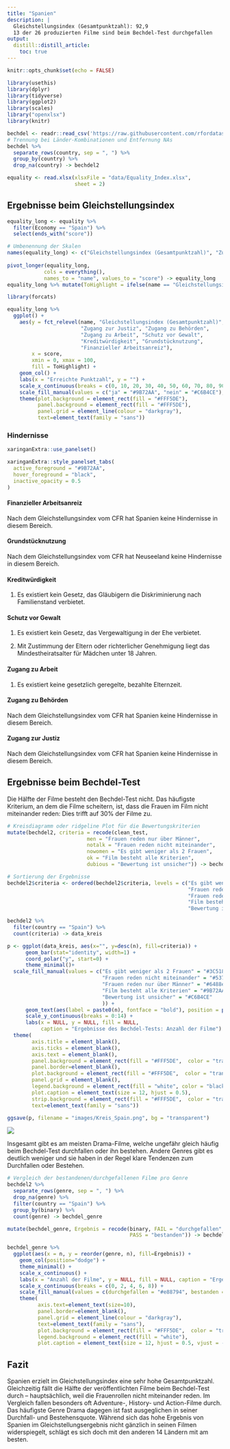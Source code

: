 ```yaml
---
title: "Spanien"
description: |
  Gleichstellungsindex (Gesamtpunktzahl): 92,9   
  13 der 26 produzierten Filme sind beim Bechdel-Test durchgefallen
output:
  distill::distill_article:
    toc: true
---
```


```r
knitr::opts_chunk$set(echo = FALSE)

library(usethis)
library(dplyr)
library(tidyverse)
library(ggplot2)
library(scales)
library("openxlsx")
library(knitr)

bechdel <- readr::read_csv('https://raw.githubusercontent.com/rfordatascience/tidytuesday/master/data/2021/2021-03-09/movies.csv')
# Trennung bei Länder-Kombinationen und Entfernung NAs
bechdel %>%
  separate_rows(country, sep = ", ") %>%
  group_by(country) %>%
  drop_na(country) -> bechdel2

equality <- read.xlsx(xlsxFile = "data/Equality_Index.xlsx", 
                      sheet = 2)
```

## Ergebnisse beim Gleichstellungsindex
```r
equality_long <- equality %>%
  filter(Economy == "Spain") %>%
  select(ends_with("score"))

# Umbenennung der Skalen
names(equality_long) <- c("Gleichstellungsindex (Gesamtpunktzahl)", "Zugang zu Behörden", "Grundstücknutzung", "Zugang zur Justiz", "Finanzieller Arbeitsanreiz", "Kreditwürdigkeit", "Zugang zu Arbeit", "Schutz vor Gewalt")
  
pivot_longer(equality_long,
            cols = everything(),
            names_to = "name", values_to = "score") -> equality_long
equality_long %>% mutate(ToHighlight = ifelse(name == "Gleichstellungsindex (Gesamtpunktzahl)", "ja", "nein")) -> equality_long

library(forcats)

equality_long %>%
  ggplot() +
    aes(y = fct_relevel(name, "Gleichstellungsindex (Gesamtpunktzahl)", 
                        "Zugang zur Justiz", "Zugang zu Behörden", 
                        "Zugang zu Arbeit", "Schutz vor Gewalt", 
                        "Kreditwürdigkeit", "Grundstücknutzung", 
                        "Finanzieller Arbeitsanreiz"), 
        x = score, 
        xmin = 0, xmax = 100,
        fill = ToHighlight) +
    geom_col() +
    labs(x = "Erreichte Punktzahl", y = "") +
    scale_x_continuous(breaks = c(0, 10, 20, 30, 40, 50, 60, 70, 80, 90, 100)) +
    scale_fill_manual(values = c("ja" = "#9B72AA", "nein" = "#C6B4CE"), guide = "none") +
    theme(plot.background = element_rect(fill = "#FFF5DE"), 
          panel.background = element_rect(fill = "#FFF5DE"),
          panel.grid = element_line(colour = "darkgray"),
          text=element_text(family = "sans")) 
```



### Hindernisse 


```r
xaringanExtra::use_panelset()

xaringanExtra::style_panelset_tabs(
  active_foreground = "#9B72AA",
  hover_foreground = "black",
  inactive_opacity = 0.5
)
```

:::l-body

::::: {.panelset}

::: {.panel}
#### Finanzieller Arbeitsanreiz {.panel-name}
Nach dem Gleichstellungsindex vom CFR hat Spanien keine Hindernisse in diesem Bereich.
:::

::: {.panel}
#### Grundstücknutzung {.panel-name}
Nach dem Gleichstellungsindex vom CFR hat Neuseeland keine Hindernisse in diesem Bereich.
:::

::: {.panel}
#### Kreditwürdigkeit {.panel-name}
1. Es existiert kein Gesetz, das Gläubigern die Diskriminierung nach Familienstand verbietet.
:::

::: {.panel}
#### Schutz vor Gewalt {.panel-name}
1. Es existiert kein Gesetz, das Vergewaltigung in der Ehe verbietet.

2. Mit Zustimmung der Eltern oder richterlicher Genehmigung liegt das Mindestheiratsalter für Mädchen unter 18 Jahren.
:::

::: {.panel}
#### Zugang zu Arbeit {.panel-name}
1. Es existiert keine gesetzlich geregelte, bezahlte Elternzeit.
:::

::: {.panel}
#### Zugang zu Behörden {.panel-name}
Nach dem Gleichstellungsindex vom CFR hat Spanien keine Hindernisse in diesem Bereich.
:::

::: {.panel}
#### Zugang zur Justiz {.panel-name}
Nach dem Gleichstellungsindex vom CFR hat Spanien keine Hindernisse in diesem Bereich.
:::

:::::

:::


## Ergebnisse beim Bechdel-Test
Die Hälfte der Filme besteht den Bechdel-Test nicht. Das häufigste Kriterium, an dem die Filme scheitern, ist, dass die Frauen im Film nicht miteinander reden: Dies trifft auf 30% der Filme zu.

```r
# Kreisdiagramm oder ridgeline Plot für die Bewertungskriterien
mutate(bechdel2, criteria = recode(clean_test, 
                          men = "Frauen reden nur über Männer", 
                          notalk = "Frauen reden nicht miteinander", 
                          nowomen = "Es gibt weniger als 2 Frauen", 
                          ok = "Film besteht alle Kriterien",
                          dubious = "Bewertung ist unsicher")) -> bechdel2

# Sortierung der Ergebnisse
bechdel2$criteria <- ordered(bechdel2$criteria, levels = c("Es gibt weniger als 2 Frauen",
                                                           "Frauen reden nicht miteinander",
                                                           "Frauen reden nur über Männer",
                                                           "Film besteht alle Kriterien",
                                                           "Bewertung ist unsicher"))

bechdel2 %>%
  filter(country == "Spain") %>% 
  count(criteria) -> data_kreis

p <- ggplot(data_kreis, aes(x="", y=desc(n), fill=criteria)) +
      geom_bar(stat="identity", width=1) +
      coord_polar("y", start=0) +
      theme_minimal()+
  scale_fill_manual(values = c("Es gibt weniger als 2 Frauen" = "#3C5186",
                               "Frauen reden nicht miteinander" = "#5371bd",
                               "Frauen reden nur über Männer" = "#6488e8",
                               "Film besteht alle Kriterien" = "#9B72AA",
                               "Bewertung ist unsicher" = "#C6B4CE"
                               )) +
      geom_text(aes(label = paste0(n), fontface = "bold"), position = position_stack(vjust = 0.5), color = "white") +
      scale_y_continuous(breaks = 0:14) +
      labs(x = NULL, y = NULL, fill = NULL,
           caption = "Ergebnisse des Bechdel-Tests: Anzahl der Filme") +
  theme(
        axis.title = element_blank(), 
        axis.ticks = element_blank(), 
        axis.text = element_blank(),
        panel.background = element_rect(fill = "#FFF5DE",  color = "transparent"),
        panel.border=element_blank(),
        plot.background = element_rect(fill = "#FFF5DE",  color = "transparent"), 
        panel.grid = element_blank(),
        legend.background = element_rect(fill = "white", color = "black"),
        plot.caption = element_text(size = 12, hjust = 0.5),
        strip.background = element_rect(fill = "#FFF5DE",  color = "transparent"),
        text=element_text(family = "sans"))

ggsave(p, filename = "images/Kreis_Spain.png", bg = "transparent")
```
![](images\Kreis_Spain.png)

Insgesamt gibt es am meisten Drama-Filme, welche ungefähr gleich häufig beim Bechdel-Test durchfallen oder ihn bestehen. Andere Genres gibt es deutlich weniger und sie haben in der Regel klare Tendenzen zum Durchfallen oder Bestehen.

```r
# Vergleich der bestandenen/durchgefallenen Filme pro Genre
bechdel2 %>%
  separate_rows(genre, sep = ", ") %>%
  drop_na(genre) %>%
  filter(country == "Spain") %>%
  group_by(binary) %>%
  count(genre) -> bechdel_genre

mutate(bechdel_genre, Ergebnis = recode(binary, FAIL = "durchgefallen",
                                        PASS = "bestanden")) -> bechdel_genre

bechdel_genre %>%
  ggplot(aes(x = n, y = reorder(genre, n), fill=Ergebnis)) +
    geom_col(position="dodge") +
    theme_minimal() +
    scale_x_continuous() +
    labs(x = "Anzahl der Filme", y = NULL, fill = NULL, caption = "Ergebnisse des Bechdel-Tests nach Genre") +
    scale_x_continuous(breaks = c(0, 2, 4, 6, 8)) +
    scale_fill_manual(values = c(durchgefallen = "#e88794", bestanden = "#6488e8")) +
    theme(
          axis.text=element_text(size=10),    
          panel.border=element_blank(),
          panel.grid = element_line(colour = "darkgray"),
          text=element_text(family = "sans"),
          plot.background = element_rect(fill = "#FFF5DE",  color = "transparent"), 
          legend.background = element_rect(fill = "white"),
          plot.caption = element_text(size = 12, hjust = 0.5, vjust = -1))

```

## Fazit
Spanien erzielt im Gleichstellungsindex eine sehr hohe Gesamtpunktzahl. Gleichzeitig fällt die Hälfte der veröffentlichten Filme beim Bechdel-Test durch –  hauptsächlich, weil die Frauenrollen nicht miteinander reden. Im Vergleich fallen besonders oft Adventure-, History- und Action-Filme durch. Das häufigste Genre Drama dagegen ist fast ausgeglichen in seiner Durchfall- und Bestehensquote. 
Während sich das hohe Ergebnis von Spanien im Gleichstellungsergebnis nicht gänzlich in seinen Filmen widerspiegelt, schlägt es sich doch mit den anderen 14 Ländern mit am besten.
